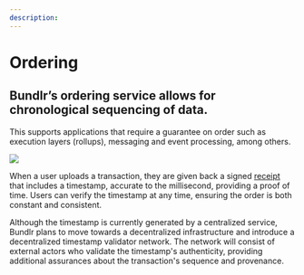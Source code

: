```yaml
---
description:
---
```


# Ordering

<h2 className="text-xl mt-2">
	Bundlr’s ordering service allows for chronological sequencing of data.
</h2>

This supports applications that require a guarantee on order such as execution layers (rollups),
messaging and event processing, among others.

<img className="mt-5" src="/img/learn/ordering.png" />

When a user uploads a transaction, they are given back a signed [receipt](/learn/receipts) that includes a timestamp, accurate to the millisecond, providing a proof of time. Users can verify the timestamp at any time, ensuring the order is both constant and consistent.

Although the timestamp is currently generated by a centralized service, Bundlr plans to move towards a decentralized infrastructure and introduce a decentralized timestamp validator network. The network will consist of external actors who validate the timestamp's authenticity, providing additional assurances about the transaction's sequence and provenance.
